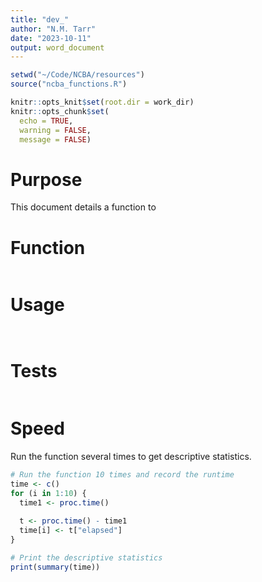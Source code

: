 ```yaml
---
title: "dev_"
author: "N.M. Tarr"
date: "2023-10-11"
output: word_document
---
```


```r
setwd("~/Code/NCBA/resources")
source("ncba_functions.R")

knitr::opts_knit$set(root.dir = work_dir)
knitr::opts_chunk$set(
  echo = TRUE,
  warning = FALSE,
  message = FALSE)
```


# Purpose
This document details a function to 

# Function
```r

```


# Usage
```r

```


```r
```


# Tests
```r

```


# Speed
Run the function several times to get descriptive statistics.
```r
# Run the function 10 times and record the runtime
time <- c()
for (i in 1:10) {
  time1 <- proc.time()
  
  t <- proc.time() - time1
  time[i] <- t["elapsed"]
}

# Print the descriptive statistics
print(summary(time))
```